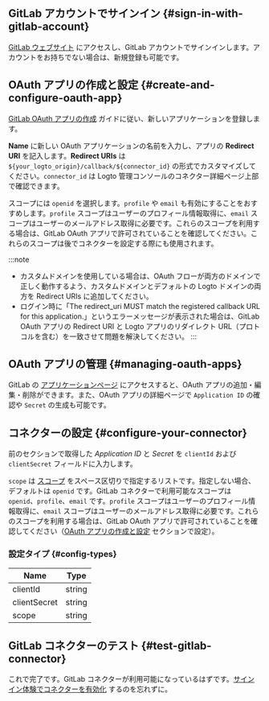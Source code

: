 ## GitLab アカウントでサインイン \{#sign-in-with-gitlab-account}

[GitLab ウェブサイト](https://gitlab.com/) にアクセスし、GitLab アカウントでサインインします。アカウントをお持ちでない場合は、新規登録も可能です。

## OAuth アプリの作成と設定 \{#create-and-configure-oauth-app}

[GitLab OAuth アプリの作成](https://docs.gitlab.com/ee/integration/oauth_provider.html) ガイドに従い、新しいアプリケーションを登録します。

**Name** に新しい OAuth アプリケーションの名前を入力し、アプリの **Redirect URI** を記入します。**Redirect URIs** は `${your_logto_origin}/callback/${connector_id}` の形式でカスタマイズしてください。`connector_id` は Logto 管理コンソールのコネクター詳細ページ上部で確認できます。

スコープには `openid` を選択します。`profile` や `email` も有効にすることをおすすめします。`profile` スコープはユーザーのプロフィール情報取得に、`email` スコープはユーザーのメールアドレス取得に必要です。これらのスコープを利用する場合は、GitLab OAuth アプリで許可されていることを確認してください。これらのスコープは後でコネクターを設定する際にも使用されます。

:::note

- カスタムドメインを使用している場合は、OAuth フローが両方のドメインで正しく動作するよう、カスタムドメインとデフォルトの Logto ドメインの両方を Redirect URIs に追加してください。
- ログイン時に「The redirect_uri MUST match the registered callback URL for this application.」というエラーメッセージが表示された場合は、GitLab OAuth アプリの Redirect URI と Logto アプリのリダイレクト URL（プロトコルを含む）を一致させて問題を解決してください。
  :::

## OAuth アプリの管理 \{#managing-oauth-apps}

GitLab の [アプリケーションページ](https://gitlab.com/-/profile/applications) にアクセスすると、OAuth アプリの追加・編集・削除ができます。また、OAuth アプリの詳細ページで `Application ID` の確認や `Secret` の生成も可能です。

## コネクターの設定 \{#configure-your-connector}

前のセクションで取得した _Application ID_ と _Secret_ を `clientId` および `clientSecret` フィールドに入力します。

`scope` は [スコープ](https://docs.gitlab.com/ee/integration/oauth_provider.html#authorized-applications) をスペース区切りで指定するリストです。指定しない場合、デフォルトは `openid` です。GitLab コネクターで利用可能なスコープは `openid`、`profile`、`email` です。`profile` スコープはユーザーのプロフィール情報取得に、`email` スコープはユーザーのメールアドレス取得に必要です。これらのスコープを利用する場合は、GitLab OAuth アプリで許可されていることを確認してください（[OAuth アプリの作成と設定](#create-and-configure-oauth-app) セクションで設定）。

### 設定タイプ \{#config-types}

| Name         | Type   |
| ------------ | ------ |
| clientId     | string |
| clientSecret | string |
| scope        | string |

## GitLab コネクターのテスト \{#test-gitlab-connector}

これで完了です。GitLab コネクターが利用可能になっているはずです。[サインイン体験でコネクターを有効化](https://docs.logto.io/docs/recipes/configure-connectors/social-connector/enable-social-sign-in/) するのを忘れずに。
